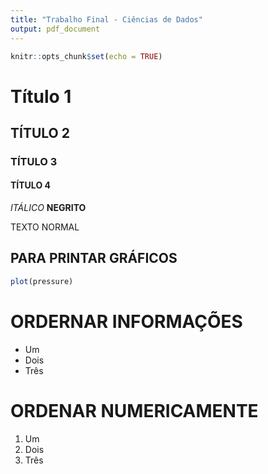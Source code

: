 ```yaml
---
title: "Trabalho Final - Ciências de Dados"
output: pdf_document
---
```


```r
knitr::opts_chunk$set(echo = TRUE)
```
# Título 1
## TÍTULO 2
### TÍTULO 3
#### TÍTULO 4

*ITÁLICO*
**NEGRITO**

TEXTO NORMAL

## PARA PRINTAR GRÁFICOS 
```r
plot(pressure)
```

# ORDERNAR INFORMAÇÕES
- Um
- Dois
- Três

# ORDENAR NUMERICAMENTE
1. Um
2. Dois
3. Três
